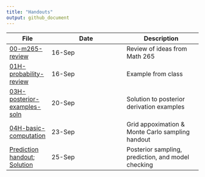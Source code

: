 ```yaml
---
title: "Handouts" 
output: github_document
---
```



File | Date | Description
-----|---------|---------
[00-m265-review](00-m265-review.pdf) | 16-Sep | Review of ideas from Math 265
[01H-probability-review](01H-probability-review.pdf) | 16-Sep | Example from class
[03H-posterior-examples-soln](03H-posterior-examples-soln.pdf) | 20-Sep | Solution to posterior derivation examples
[04H-basic-computation](04H-basic-computation.pdf) | 23-Sep | Grid appoximation & Monte Carlo sampling handout
[Prediction handout](05H-sampling-prediction.pdf); [Solution](05H-soln-sampling-prediction.pdf) | 25-Sep | Posterior sampling, prediction, and model checking